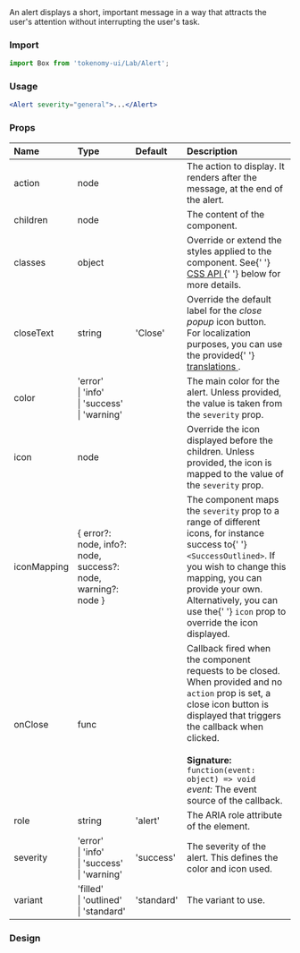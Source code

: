
<Meta title="Components/Feedback/Alert" />

<Title>Alert</Title>
<Subtitle>
  An alert displays a short, important message in a way that attracts the user's
  attention without interrupting the user's task.
</Subtitle>

### Import

```jsx
import Box from 'tokenomy-ui/Lab/Alert';
```

### Usage

```jsx
<Alert severity="general">...</Alert>
```

### Props

<table>
  <thead>
    <tr>
      <th align="left">Name</th>
      <th align="left">Type</th>
      <th align="left">Default</th>
      <th align="left">Description</th>
    </tr>
  </thead>
  <tbody>
    <tr>
      <td align="left">
        <span class="prop-name">action</span>
      </td>
      <td align="left">
        <span class="prop-type">node</span>
      </td>
      <td align="left"></td>
      <td align="left">
        The action to display. It renders after the message, at the end of the
        alert.
      </td>
    </tr>
    <tr>
      <td align="left">
        <span class="prop-name">children</span>
      </td>
      <td align="left">
        <span class="prop-type">node</span>
      </td>
      <td align="left"></td>
      <td align="left">The content of the component.</td>
    </tr>
    <tr>
      <td align="left">
        <span class="prop-name">classes</span>
      </td>
      <td align="left">
        <span class="prop-type">object</span>
      </td>
      <td align="left"></td>
      <td align="left">
        Override or extend the styles applied to the component. See{' '}
        <a target="_blank" href="https://v4.mui.com/api/alert/#css">
          CSS API
        </a>{' '}
        below for more details.
      </td>
    </tr>
    <tr>
      <td align="left">
        <span class="prop-name">closeText</span>
      </td>
      <td align="left">
        <span class="prop-type">string</span>
      </td>
      <td align="left">
        <span class="prop-default">'Close'</span>
      </td>
      <td align="left">
        Override the default label for the <em>close popup</em> icon button.
        <br />
        For localization purposes, you can use the provided{' '}
        <a target="_blank" href="https://v4.mui.com/guides/localization/">
          translations
        </a>
        .
      </td>
    </tr>
    <tr>
      <td align="left">
        <span class="prop-name">color</span>
      </td>
      <td align="left">
        <span class="prop-type">
          'error'
          <br />
          |&nbsp;'info'
          <br />
          |&nbsp;'success'
          <br />
          |&nbsp;'warning'
        </span>
      </td>
      <td align="left"></td>
      <td align="left">
        The main color for the alert. Unless provided, the value is taken from
        the <code>severity</code> prop.
      </td>
    </tr>
    <tr>
      <td align="left">
        <span class="prop-name">icon</span>
      </td>
      <td align="left">
        <span class="prop-type">node</span>
      </td>
      <td align="left"></td>
      <td align="left">
        Override the icon displayed before the children. Unless provided, the
        icon is mapped to the value of the <code>severity</code> prop.
      </td>
    </tr>
    <tr>
      <td align="left">
        <span class="prop-name">iconMapping</span>
      </td>
      <td align="left">
        <span class="prop-type">
          &#123; error?: node, info?: node, success?: node, warning?: node
          &#125;
        </span>
      </td>
      <td align="left"></td>
      <td align="left">
        The component maps the <code>severity</code> prop to a range of
        different icons, for instance success to{' '}
        <code>&lt;SuccessOutlined&gt;</code>. If you wish to change this
        mapping, you can provide your own. Alternatively, you can use the{' '}
        <code>icon</code> prop to override the icon displayed.
      </td>
    </tr>
    <tr>
      <td align="left">
        <span class="prop-name">onClose</span>
      </td>
      <td align="left">
        <span class="prop-type">func</span>
      </td>
      <td align="left"></td>
      <td align="left">
        Callback fired when the component requests to be closed. When provided
        and no <code>action</code> prop is set, a close icon button is displayed
        that triggers the callback when clicked.
        <br />
        <br />
        <strong>Signature:</strong>
        <br />
        <code>function(event: object) =&gt; void</code>
        <br />
        <em>event:</em> The event source of the callback.
      </td>
    </tr>
    <tr>
      <td align="left">
        <span class="prop-name">role</span>
      </td>
      <td align="left">
        <span class="prop-type">string</span>
      </td>
      <td align="left">
        <span class="prop-default">'alert'</span>
      </td>
      <td align="left">The ARIA role attribute of the element.</td>
    </tr>
    <tr>
      <td align="left">
        <span class="prop-name">severity</span>
      </td>
      <td align="left">
        <span class="prop-type">
          'error'
          <br />
          |&nbsp;'info'
          <br />
          |&nbsp;'success'
          <br />
          |&nbsp;'warning'
        </span>
      </td>
      <td align="left">
        <span class="prop-default">'success'</span>
      </td>
      <td align="left">
        The severity of the alert. This defines the color and icon used.
      </td>
    </tr>
    <tr>
      <td align="left">
        <span class="prop-name">variant</span>
      </td>
      <td align="left">
        <span class="prop-type">
          'filled'
          <br />
          |&nbsp;'outlined'
          <br />
          |&nbsp;'standard'
        </span>
      </td>
      <td align="left">
        <span class="prop-default">'standard'</span>
      </td>
      <td align="left">The variant to use.</td>
    </tr>
  </tbody>
</table>

### Design

<Figma
  url="https://www.figma.com/file/XaZi4D6q7m3HIdxxx2zTCc/TKN-2498-Design-component-library-for-Web?node-id=1474%3A17685&t=6NWybzBmfrSk9Gzb-0"
  height="50%"
  defaultCollapsed
/>
